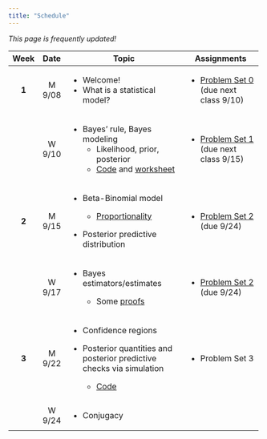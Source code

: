 ```yaml
---
title: "Schedule"
---
```


*This page is frequently updated!*

+---------+---------------+-------------------------------------------------------------------------------------------------+-----------------------------------------------------------------+
| Week    | Date          | Topic                                                                                           | Assignments                                                     |
+:=======:+:=============:+=================================================================================================+=================================================================+
| **1**   | M 9/08        | -   Welcome!                                                                                    | -   [Problem Set 0](homework/review.pdf) (due next class 9/10)  |
|         |               | -   What is a statistical model?                                                                |                                                                 |
+---------+---------------+-------------------------------------------------------------------------------------------------+-----------------------------------------------------------------+
|         | W 9/10        | -   Bayes' rule, Bayes modeling                                                                 | -   [Problem Set 1](homework/412_hw1.pdf) (due next class 9/15) |
|         |               |     -   Likelihood, prior, posterior                                                            |                                                                 |
|         |               |     -   [Code](code/binom_discrete_prior.qmd) and [worksheet](handouts/binom_prob_discrete.pdf) |                                                                 |
+---------+---------------+-------------------------------------------------------------------------------------------------+-----------------------------------------------------------------+
| **2**   | M 9/15        | -   Beta-Binomial model                                                                         | -   [Problem Set 2](homework/412_hw2.pdf) (due 9/24)            |
|         |               |                                                                                                 |                                                                 |
|         |               |     -   [Proportionality](code/proportionality.qmd)                                             |                                                                 |
|         |               |                                                                                                 |                                                                 |
|         |               | -   Posterior predictive distribution                                                           |                                                                 |
+---------+---------------+-------------------------------------------------------------------------------------------------+-----------------------------------------------------------------+
|         | W 9/17        | -   Bayes estimators/estimates                                                                  | -   [Problem Set 2](homework/412_hw2.pdf) (due 9/24)            |
|         |               |                                                                                                 |                                                                 |
|         |               |     -   Some [proofs](handouts/bayes_est.qmd)                                                   |                                                                 |
+---------+---------------+-------------------------------------------------------------------------------------------------+-----------------------------------------------------------------+
| **3**   | M 9/22        | -   Confidence regions                                                                          | -   Problem Set 3                                               |
|         |               |                                                                                                 |                                                                 |
|         |               | -   Posterior quantities and posterior predictive checks via simulation                         |                                                                 |
|         |               |                                                                                                 |                                                                 |
|         |               |     -   [Code](code/post_pred_checks.qmd)                                                       |                                                                 |
+---------+---------------+-------------------------------------------------------------------------------------------------+-----------------------------------------------------------------+
|         | W 9/24        | -   Conjugacy                                                                                   |                                                                 |
+---------+---------------+-------------------------------------------------------------------------------------------------+-----------------------------------------------------------------+
